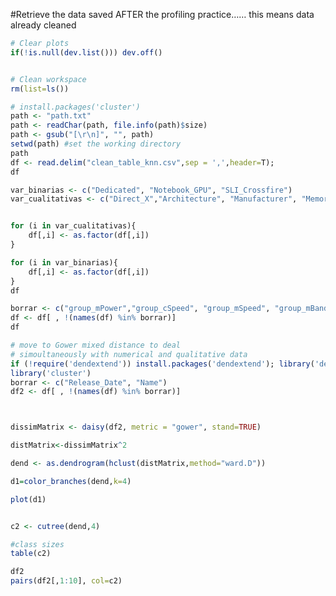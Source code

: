 #Retrieve the data saved AFTER the profiling practice...... this means data already cleaned

```{r}
# Clear plots
if(!is.null(dev.list())) dev.off()


# Clean workspace
rm(list=ls())
```

```{r}
# install.packages('cluster')
path <- "path.txt"
path <- readChar(path, file.info(path)$size)
path <- gsub("[\r\n]", "", path)
setwd(path) #set the working directory
path
df <- read.delim("clean_table_knn.csv",sep = ',',header=T);
df

var_binarias <- c("Dedicated", "Notebook_GPU", "SLI_Crossfire")
var_cualitativas <- c("Direct_X","Architecture", "Manufacturer", "Memory_Type", "Open_GL", "Shader", "Name", "Resolution_WxH", "Release_Date", "Memory_Bus")


for (i in var_cualitativas){ 
    df[,i] <- as.factor(df[,i])
}

for (i in var_binarias){ 
    df[,i] <- as.factor(df[,i]) 
}
df

borrar <- c("group_mPower","group_cSpeed", "group_mSpeed", "group_mBand", "group_l2", "group_mem", "group_TMUs","Release_Date", "Name")
df <- df[ , !(names(df) %in% borrar)]
df


```



```{r}
# move to Gower mixed distance to deal 
# simoultaneously with numerical and qualitative data
if (!require('dendextend')) install.packages('dendextend'); library('dendextend')
library('cluster')
borrar <- c("Release_Date", "Name")
df2 <- df[ , !(names(df) %in% borrar)]



dissimMatrix <- daisy(df2, metric = "gower", stand=TRUE)

distMatrix<-dissimMatrix^2

dend <- as.dendrogram(hclust(distMatrix,method="ward.D"))

d1=color_branches(dend,k=4)

plot(d1)


c2 <- cutree(dend,4)

#class sizes 
table(c2)

df2
pairs(df2[,1:10], col=c2)

```


